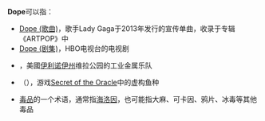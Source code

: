 {{wiktionary|dope}}
'''Dope'''可以指：
*[[Dope_(歌曲)|Dope (歌曲)]]，歌手Lady Gaga于2013年发行的宣传单曲，收录于专辑《ARTPOP》中
*[[Dope_(剧集)|Dope (剧集)]]，HBO电视台的电视剧
*{{link-en|2=Dope (band)|Dope (乐队)}}，美國[[伊利诺伊州|伊利诺伊州]]维拉公园的工业金属乐队
*{{link-en|2=Dopefish|笨鱼}}（{{lang|en|dopefish}}），游戏[[Secret_of_the_Oracle|Secret of the Oracle]]中的虚构鱼种
*[[毒品|毒品]]的一个术语，通常指[[海洛因|海洛因]]，也可能指大麻、可卡因、鸦片、冰毒等其他毒品
{{disambig|cat=非中文名稱消歧義}}